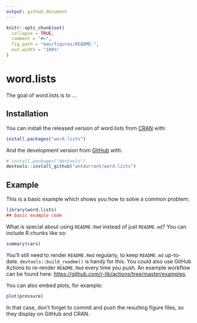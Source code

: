 ```yaml
---
output: github_document
---
```


<!-- README.md is generated from README.Rmd. Please edit that file -->

```r
knitr::opts_chunk$set(
  collapse = TRUE,
  comment = "#>",
  fig.path = "man/figures/README-",
  out.width = "100%"
)
```

# word.lists

<!-- badges: start -->
<!-- badges: end -->

The goal of word.lists is to ...

## Installation

You can install the released version of word.lists from [CRAN](https://CRAN.R-project.org) with:

``` r
install.packages("word.lists")
```

And the development version from [GitHub](https://github.com/) with:

``` r
# install.packages("devtools")
devtools::install_github("antdurrant/word.lists")
```
## Example

This is a basic example which shows you how to solve a common problem:

```r
library(word.lists)
## basic example code
```

What is special about using `README.Rmd` instead of just `README.md`? You can include R chunks like so:

```r
summary(cars)
```

You'll still need to render `README.Rmd` regularly, to keep `README.md` up-to-date. `devtools::build_readme()` is handy for this. You could also use GitHub Actions to re-render `README.Rmd` every time you push. An example workflow can be found here: <https://github.com/r-lib/actions/tree/master/examples>.

You can also embed plots, for example:

```r
plot(pressure)
```

In that case, don't forget to commit and push the resulting figure files, so they display on GitHub and CRAN.
